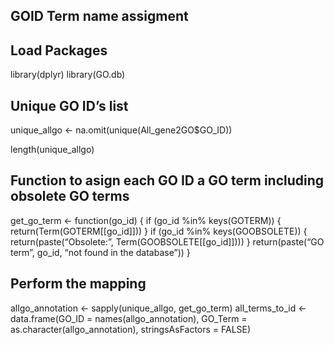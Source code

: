 ## GOID Term name assigment

## Load Packages
library(dplyr)
library(GO.db)

## Unique GO ID's list
unique_allgo <- na.omit(unique(All_gene2GO$GO_ID))

length(unique_allgo)

## Function to asign each GO ID a GO term including obsolete GO terms
get_go_term <- function(go_id) {
    if (go_id %in% keys(GOTERM)) {
    return(Term(GOTERM[[go_id]]))
  }
  if (go_id %in% keys(GOOBSOLETE)) {
    return(paste("Obsolete:", Term(GOOBSOLETE[[go_id]])))
  }
  return(paste("GO term", go_id, "not found in the database"))
}

## Perform the mapping
allgo_annotation <- sapply(unique_allgo, get_go_term)
all_terms_to_id <- data.frame(GO_ID = names(allgo_annotation), GO_Term = as.character(allgo_annotation), stringsAsFactors = FALSE)

